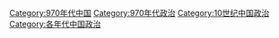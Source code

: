 [[Category:970年代中国|Category:970年代中国]]
[[Category:970年代政治|Category:970年代政治]]
[[Category:10世纪中国政治|Category:10世纪中国政治]]
[[Category:各年代中国政治|Category:各年代中国政治]]